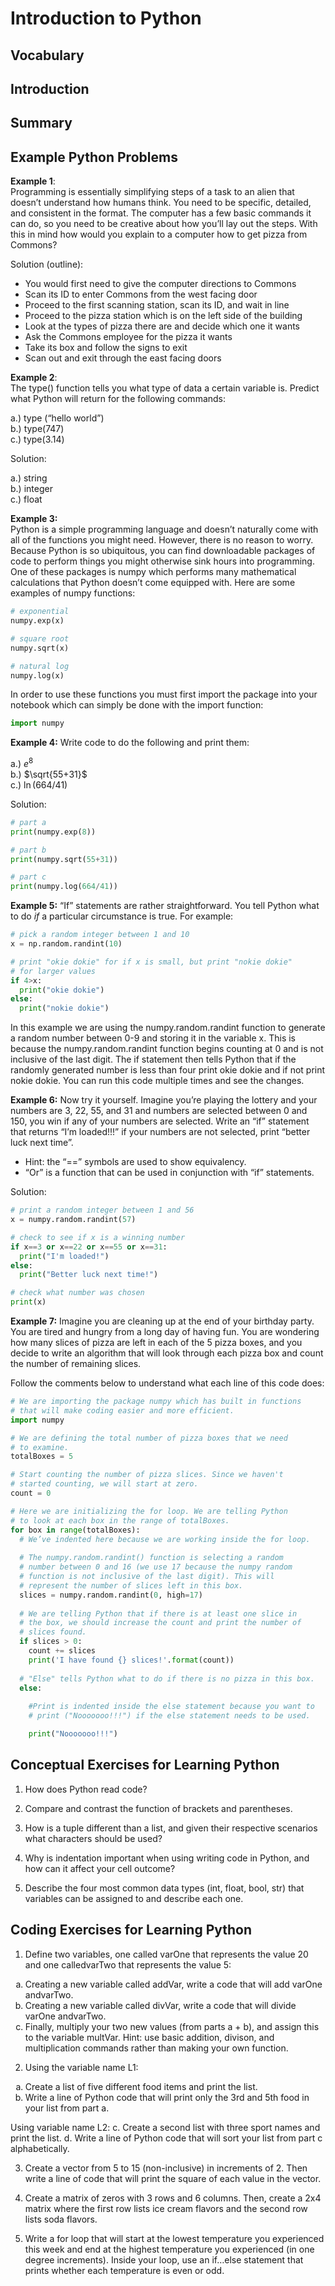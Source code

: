 # Introduction to Python {#Ch1}  

## Vocabulary  

## Introduction  

## Summary

## Example Python Problems  
**Example 1**:  
Programming is essentially simplifying steps of a task to an alien that doesn't understand how humans think. You need to be specific, detailed, and consistent in the format. The computer has a few basic commands it can do, so you need to be creative about how you’ll lay out the steps. With this in mind how would you explain to a computer how to get pizza from Commons?  

Solution (outline):    

* You would first need to give the computer directions to Commons 
* Scan its ID to enter Commons from the west facing door 
* Proceed to the first scanning station, scan its ID, and wait in line 
* Proceed to the pizza station which is on the left side of the building 
* Look at the types of pizza there are and decide which one it wants 
* Ask the Commons employee for the pizza it wants 
* Take its box and follow the signs to exit 
* Scan out and exit through the east facing doors 

**Example 2**:  
The type() function tells you what type of data a certain variable is. Predict what Python will return for the following commands:  

a.) type (“hello world”)   
b.) type(747)    
c.) type(3.14)      

Solution:  

a.) string  
b.) integer  
c.) float   

**Example 3:**  
Python is a simple programming language and doesn’t naturally come with all of the functions you might need. However, there is no reason to worry. Because Python is so ubiquitous, you can find downloadable packages of code to perform things you might otherwise sink hours into programming. One of these packages is numpy which performs many mathematical calculations that Python doesn't come equipped with. Here are some examples of numpy functions: 

```python
# exponential
numpy.exp(x)

# square root
numpy.sqrt(x)

# natural log
numpy.log(x)
```

In order to use these functions you must first import the package into your notebook which can simply be done with the import function:  

```python
import numpy
```

**Example 4:**
Write code to do the following and print them:  

a.) $e^8$  
b.) $\sqrt{55+31}$  
c.) $\ln(664/41)$  

Solution:
```python
# part a
print(numpy.exp(8))

# part b
print(numpy.sqrt(55+31))

# part c
print(numpy.log(664/41))
```

**Example 5:**
"If" statements are rather straightforward. You tell Python what to do *if* a particular circumstance is true. For example:  

```python
# pick a random integer between 1 and 10
x = np.random.randint(10)

# print "okie dokie" for if x is small, but print "nokie dokie"
# for larger values
if 4>x:
  print("okie dokie")
else:
  print("nokie dokie")
```

In this example we are using the numpy.random.randint function to generate a random number between 0-9 and storing it in the variable x. This is because the numpy.random.randint function begins counting at 0 and is not inclusive of the last digit. The if statement then tells Python that if the randomly generated number is less than four print okie dokie and if not print nokie dokie. You can run this code multiple times and see the changes. 

**Example 6:**
Now try it yourself. Imagine you’re playing the lottery and your numbers are 3, 22, 55,  and 31 and numbers are selected between 0 and 150, you win if any of your numbers are selected.  Write an "if" statement that returns “I’m loaded!!!” if your numbers are not selected, print “better luck next time”.  

* Hint: the "==" symbols are used to show equivalency.
* "Or" is a function that can be used in conjunction with "if" statements.  

Solution:  
```python
# print a random integer between 1 and 56
x = numpy.random.randint(57)

# check to see if x is a winning number
if x==3 or x==22 or x==55 or x==31:
  print("I'm loaded!")
else:
  print("Better luck next time!")

# check what number was chosen  
print(x)
```

**Example 7:**
Imagine you are cleaning up at the end of your birthday party. You are tired and hungry from a long day of having fun. You are wondering how many slices of pizza are left in each of the 5 pizza boxes, and you decide to write an algorithm that will look through each pizza box and count the number of remaining slices.  

Follow the comments below to understand what each line of this code does:

```python
# We are importing the package numpy which has built in functions 
# that will make coding easier and more efficient.
import numpy

# We are defining the total number of pizza boxes that we need 
# to examine.
totalBoxes = 5

# Start counting the number of pizza slices. Since we haven't 
# started counting, we will start at zero.
count = 0

# Here we are initializing the for loop. We are telling Python 
# to look at each box in the range of totalBoxes.
for box in range(totalBoxes):
  # We’ve indented here because we are working inside the for loop.
  
  # The numpy.random.randint() function is selecting a random 
  # number between 0 and 16 (we use 17 because the numpy random 
  # function is not inclusive of the last digit). This will 
  # represent the number of slices left in this box.
  slices = numpy.random.randint(0, high=17)
  
  # We are telling Python that if there is at least one slice in
  # the box, we should increase the count and print the number of 
  # slices found.
  if slices > 0:
    count += slices
    print('I have found {} slices!'.format(count))
  
  # "Else" tells Python what to do if there is no pizza in this box.
  else:
  
    #Print is indented inside the else statement because you want to 
    # print ("Nooooooo!!!") if the else statement needs to be used.

    print("Nooooooo!!!")
```


## Conceptual Exercises for Learning Python  
1. How does Python read code?  

2. Compare and contrast the function of brackets and parentheses.  

3. How is a tuple different than a list, and given their respective scenarios what characters should be used?  

4. Why is indentation important when using writing code in Python, and how can it affect your cell outcome?  

5. Describe the four most common data types (int, float, bool, str) that variables can be assigned to and describe each one.   

## Coding Exercises for Learning Python  
1. Define two variables, one called varOne that represents the value 20 and one calledvarTwo that represents the value 5:
  a. Creating a new variable called addVar, write a code that will add varOne andvarTwo.
  b. Creating a new variable called divVar, write a code that will divide varOne andvarTwo.
  c. Finally, multiply your two new values (from parts a + b), and assign this to the variable multVar.
Hint: use basic addition, divison, and multiplication commands rather than making your own function.

2. Using the variable name L1:
  a. Create a list of five different food items and print the list.
  b. Write a line of Python code that will print only the 3rd and 5th food in your list from part a.  
  
Using variable name L2:
  c. Create a second list with three sport names and print the list.
  d. Write a line of Python code that will sort your list from part c alphabetically.
  
3. Create a vector from 5 to 15 (non-inclusive) in increments of 2. Then write a line of code that will print the square of each value in the vector.  

4. Create a matrix of zeros with 3 rows and 6 columns. Then, create a 2x4 matrix where the first row lists ice cream flavors and the second row lists soda flavors.  

5. Write a for loop that will start at the lowest temperature you experienced this week and end at the highest temperature you experienced (in one degree increments). Inside your loop, use an if...else statement that prints whether each temperature is even or odd.  


